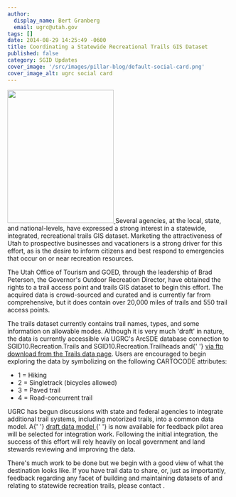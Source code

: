 ```yaml
---
author:
  display_name: Bert Granberg
  email: ugrc@utah.gov
tags: []
date: 2014-08-29 14:25:49 -0600
title: Coordinating a Statewide Recreational Trails GIS Dataset
published: false
category: SGID Updates
cover_image: '/src/images/pillar-blog/default-social-card.png'
cover_image_alt: ugrc social card
---
```



<p>
  <a href="/images/404.png">
    <img src="/images/404.png" alt="" title="Trails snapshot" width="239" height="300" class="inline-text-left" />
  </a>
  Several agencies, at the local, state, and national-levels, have expressed a strong interest in a statewide, integrated,
  recreational trails GIS dataset. Marketing the attractiveness of Utah to prospective businesses and vacationers is a strong
  driver for this effort, as is the desire to inform citizens and best respond to emergencies that occur on or near recreation
  resources.
</p>
<p>
  The Utah Office of Tourism and GOED, through the leadership of Brad Peterson, the Governor's Outdoor Recreation
  Director, have obtained the rights to a trail access point and trails GIS dataset to begin this effort. The acquired
  data is crowd-sourced and curated and is currently far from comprehensive, but it does contain over 20,000 miles of
  trails and 550 trail access points.
</p>
<p>
  The trails dataset currently contains trail names, types, and some information on allowable modes. Although it is very
  much 'draft' in nature, the data is currently accessible via UGRC's ArcSDE database connection to
  SGID10.Recreation.Trails and SGID10.Recreation.Trailheads and{' '}
  <a href="/products/sgid/recreation/trails-pathways">via ftp download from the Trails data page</a>. Users are
  encouraged to begin exploring the data by symbolizing on the following CARTOCODE attributes:
</p>
<ul>
  <li>1 = Hiking</li>
  <li>2 = Singletrack (bicycles allowed)</li>
  <li>3 = Paved trail</li>
  <li>4 = Road-concurrent trail</li>
</ul>
<p>
  UGRC has begun discussions with state and federal agencies to integrate additional trail systems, including motorized
  trails, into a common data model. A{' '}
  <a href="https://docs.google.com/a/utah.gov/spreadsheet/ccc?key=0Ar7VwMWMy3Z6dDVzUHYzV2NQZXlLUC12MG9qUFdyQmc&usp=drive_web#gid=0">
    draft data model
  </a>{' '}
  is now available for feedback pilot area will be selected for integration work. Following the initial integration, the
  success of this effort will rely heavily on local government and land stewards reviewing and improving the data.
</p>
<p>
  There's much work to be done but we begin with a good view of what the destination looks like. If you have trail data
  to share, or, just as importantly, feedback regarding any facet of building and maintaining datasets of and relating
  to statewide recreation trails, please contact <Contacts subject={frontmatter.title} contactKey="trails" inline />.
</p>
